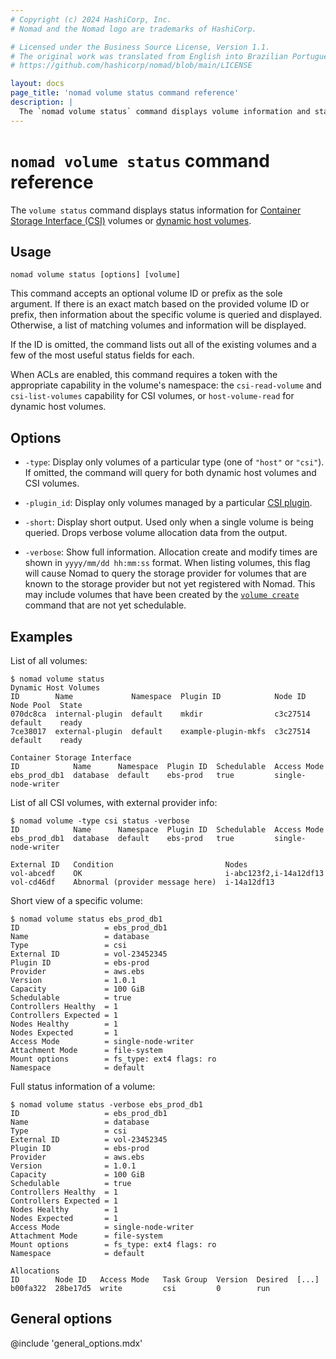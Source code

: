 ```yaml
---
# Copyright (c) 2024 HashiCorp, Inc.
# Nomad and the Nomad logo are trademarks of HashiCorp.

# Licensed under the Business Source License, Version 1.1.
# The original work was translated from English into Brazilian Portuguese.
# https://github.com/hashicorp/nomad/blob/main/LICENSE

layout: docs
page_title: 'nomad volume status command reference'
description: |
  The `nomad volume status` command displays volume information and status for a single volume or a list of volumes.
---
```


# `nomad volume status` command reference

The `volume status` command displays status information for [Container
Storage Interface (CSI)][csi] volumes or [dynamic host volumes][dhv].

## Usage

```plaintext
nomad volume status [options] [volume]
```

This command accepts an optional volume ID or prefix as the sole argument. If
there is an exact match based on the provided volume ID or prefix, then
information about the specific volume is queried and displayed. Otherwise, a
list of matching volumes and information will be displayed.

If the ID is omitted, the command lists out all of the existing volumes and a
few of the most useful status fields for each.

When ACLs are enabled, this command requires a token with the appropriate
capability in the volume's namespace: the `csi-read-volume` and
`csi-list-volumes` capability for CSI volumes, or `host-volume-read` for dynamic
host volumes.

## Options

- `-type`: Display only volumes of a particular type (one of `"host"` or
  `"csi"`). If omitted, the command will query for both dynamic host volumes and
  CSI volumes.

- `-plugin_id`: Display only volumes managed by a particular [CSI
  plugin][csi_plugin].

- `-short`: Display short output. Used only when a single volume is
  being queried. Drops verbose volume allocation data from the
  output.

- `-verbose`: Show full information. Allocation create and modify times are
  shown in `yyyy/mm/dd hh:mm:ss` format. When listing volumes, this flag will
  cause Nomad to query the storage provider for volumes that are known to the
  storage provider but not yet registered with Nomad. This may include volumes
  that have been created by the [`volume create`] command that are not yet
  schedulable.

## Examples

List of all volumes:

```shell-session
$ nomad volume status
Dynamic Host Volumes
ID        Name             Namespace  Plugin ID            Node ID   Node Pool  State
070dc8ca  internal-plugin  default    mkdir                c3c27514  default    ready
7ce38017  external-plugin  default    example-plugin-mkfs  c3c27514  default    ready

Container Storage Interface
ID            Name      Namespace  Plugin ID  Schedulable  Access Mode
ebs_prod_db1  database  default    ebs-prod   true         single-node-writer
```

List of all CSI volumes, with external provider info:

```shell-session
$ nomad volume -type csi status -verbose
ID            Name      Namespace  Plugin ID  Schedulable  Access Mode
ebs_prod_db1  database  default    ebs-prod   true         single-node-writer

External ID   Condition                         Nodes
vol-abcedf    OK                                i-abc123f2,i-14a12df13
vol-cd46df    Abnormal (provider message here)  i-14a12df13
```

Short view of a specific volume:

```shell-session
$ nomad volume status ebs_prod_db1
ID                   = ebs_prod_db1
Name                 = database
Type                 = csi
External ID          = vol-23452345
Plugin ID            = ebs-prod
Provider             = aws.ebs
Version              = 1.0.1
Capacity             = 100 GiB
Schedulable          = true
Controllers Healthy  = 1
Controllers Expected = 1
Nodes Healthy        = 1
Nodes Expected       = 1
Access Mode          = single-node-writer
Attachment Mode      = file-system
Mount options        = fs_type: ext4 flags: ro
Namespace            = default
```

Full status information of a volume:

```shell-session
$ nomad volume status -verbose ebs_prod_db1
ID                   = ebs_prod_db1
Name                 = database
Type                 = csi
External ID          = vol-23452345
Plugin ID            = ebs-prod
Provider             = aws.ebs
Version              = 1.0.1
Capacity             = 100 GiB
Schedulable          = true
Controllers Healthy  = 1
Controllers Expected = 1
Nodes Healthy        = 1
Nodes Expected       = 1
Access Mode          = single-node-writer
Attachment Mode      = file-system
Mount options        = fs_type: ext4 flags: ro
Namespace            = default

Allocations
ID        Node ID   Access Mode   Task Group  Version  Desired  [...]
b00fa322  28be17d5  write         csi         0        run
```

## General options

@include 'general_options.mdx'

[csi]: https://github.com/container-storage-interface/spec
[csi_plugin]: /nomad/docs/job-specification/csi_plugin
[`volume create`]: /nomad/docs/commands/volume/create
[dhv]: /nomad/docs/other-specifications/volume/host
